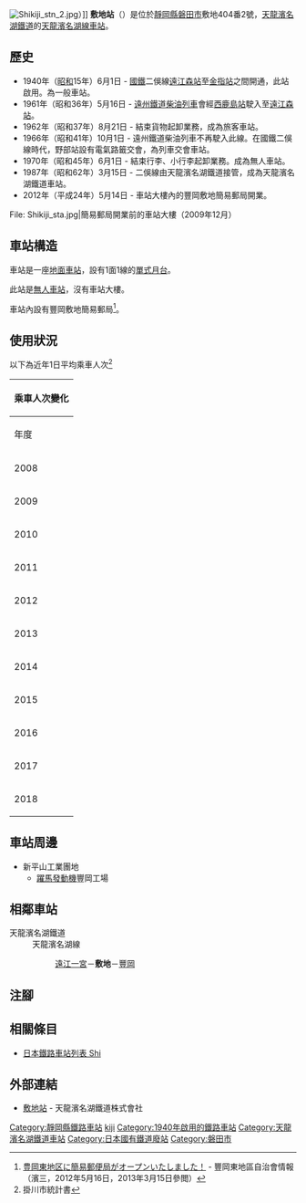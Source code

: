 {{NoteTA
|T=zh-hans:敷地站;zh-hk:敷地站;zh-tw:敷地車站;
|1=zh-hans:敷地站;zh-hk:敷地站;zh-tw:敷地車站;
}}
{{Infobox station
|公司色 = #4D7F54
|站名 = 敷地
|圖片 = Tenhama Toyooka 002.JPG
|圖片說明 = 商工會分所與車站大樓（2009年11月）
|日文原名 = 敷地
|平假名 = しきじ
|羅馬拼音 = SHIKIJI
|副站名 = 
|電報略號 = 
|所在地 = {{JPN}}[[靜岡縣|靜岡縣]][[磐田市|磐田市]]敷地404番2號
|座標 = {{coord|34|49|34.47|N|137|51|51.54|E|type:railwaystation_region:JP-24|display=inline,title}}
|車站構造 = [[地面車站|地面車站]]
|月台配置 = 1面1線
|啟用年月日 = 1940年（[[昭和|昭和]]15年）6月1日
|廢站年月日 = 
|乘客人數 = 29
|上下車人次 = 
|統計年度 = 2018
|轉車 = 
|全寬備註 = [[無人車站|無人車站]]
|adjacent = {{Adjacent stations|system=天龍濱名湖鐵道|line=天龍濱名湖線|left=遠江一宮|right=豐岡|note-left=3.5km|note-mid=距離[[掛川站|掛川]]19.9km|note-right=3.1km}}
}}
[[File:Shikiji_stn_2.jpg|thumb]]）]]
'''敷地站'''（{{jpn|j=敷地駅|hg=しきじえき|rm=Shikiji eki|f=y}}）是位於[[靜岡縣|靜岡縣]][[磐田市|磐田市]]敷地404番2號，[[天龍濱名湖鐵道|天龍濱名湖鐵道]]的[[天龍濱名湖線|天龍濱名湖線]][[鐵路車站|車站]]。

== 歷史 ==
* 1940年（[[昭和|昭和]]15年）6月1日 - [[日本國有鐵道|國鐵]]二俁線[[遠州森站|遠江森站]]至[[金指站|金指站]]之間開通，此站啟用。為一般車站。
* 1961年（昭和36年）5月16日 - [[遠州鐵道|遠州鐵道]][[柴油列車|柴油列車]]會經[[西鹿島站|西鹿島站]]駛入至[[遠州森站|遠江森站]]。
* 1962年（昭和37年）8月21日 - 結束貨物起卸業務，成為旅客車站。
* 1966年（昭和41年）10月1日 - 遠州鐵道柴油列車不再駛入此線。在國鐵二俁線時代，野部站設有電氣路籤交會，為列車交會車站。
* 1970年（昭和45年）6月1日  - 結束行李、小行李起卸業務。成為無人車站。
* 1987年（昭和62年）3月15日 - 二俁線由天龍濱名湖鐵道接管，成為天龍濱名湖鐵道車站。
* 2012年（平成24年）5月14日 - 車站大樓內的豐岡敷地簡易郵局開業。
<gallery>
File: Shikiji_sta.jpg|簡易郵局開業前的車站大樓（2009年12月）
</gallery>

== 車站構造 ==
車站是一座[[地面車站|地面車站]]，設有1面1線的[[單式月台|單式月台]]。

此站是[[無人車站|無人車站]]，沒有車站大樓。

車站內設有豐岡敷地簡易郵局<ref>[http://seiunkoho.hamazo.tv/e3617211.html 豊岡東地区に簡易郵便局がオープンいたしました！]{{ja icon}} - 豐岡東地區自治會情報（濱三，2012年5月16日，2013年3月15日參閲）</ref>。

== 使用狀況 ==
以下為近年1日平均乘車人次<ref>掛川市統計書</ref>

{| class="wikitable" style="margin: 1em 0.2em; text-align: center; font-size: 90%;"
|- style="background: #ddd;"
!colspan="2"|乘車人次變化
|-
!年度
!一日平均<br>乘車人次
|-
|2008
|29
|-
|2009
|25
|-
|2010
|26
|-
|2011
|30
|-
|2012
|27
|-
|2013
|33
|-
|2014
|36
|-
|2015
|45
|-
|2016
|31
|-
|2017
|28
|-
|2018
|29
|}
== 車站周邊 ==
* 新平山工業團地
** [[躍馬發動機|躍馬發動機]]豐岡工場

== 相鄰車站 ==
; 天龍濱名湖鐵道
: 天龍濱名湖線
:: [[遠江一宮站|遠江一宮]]－'''敷地'''－[[豐岡站_(靜岡縣)|豐岡]]

== 注腳 ==
{{Reflist}}
== 相關條目 ==
{{Commonscat|Shikiji Station}}
* [[日本鐵路車站列表_Shi|日本鐵路車站列表 Shi]]
== 外部連結 ==
* [https://www.tenhama.co.jp/about/station/shikiji/ 敷地站] {{Wayback|url=https://www.tenhama.co.jp/about/station/shikiji/ |date=20201120200313 }}{{ja icon}} - 天龍濱名湖鐵道株式會社
{{天龍濱名湖線}}
{{DEFAULTSORT:Shikiji}}
[[Category:靜岡縣鐵路車站|Category:靜岡縣鐵路車站]]
[[Category:日本鐵路車站_Shi|kiji]]
[[Category:1940年啟用的鐵路車站|Category:1940年啟用的鐵路車站]]
[[Category:天龍濱名湖鐵道車站|Category:天龍濱名湖鐵道車站]]
[[Category:日本國有鐵道廢站|Category:日本國有鐵道廢站]]
[[Category:磐田市|Category:磐田市]]